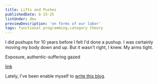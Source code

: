 ```yaml
---
title: Lifts and Pushes
publishedDate: 6-15-25
listUnder: dev
previewDescription: 'on forms of our labor'
tags: functional programming,category theory
---
```


I did pushups for 10 years before I felt I'd done a pushup.
I was certainly moving my body down and up. But it wasn't right, I knew.
My arms tight.


Exposure, authentic-suffering
gazed

[link](/posts/intent) 

Lately, I've been enable myself to [write this blog](/logs/blog-log).

